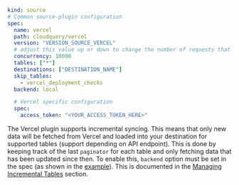 ```yaml copy
kind: source
# Common source-plugin configuration
spec:
  name: vercel
  path: cloudquery/vercel
  version: "VERSION_SOURCE_VERCEL"
  # adjust this value up or down to change the number of requests that are made in parallel
  concurrency: 10000
  tables: ["*"]
  destinations: ["DESTINATION_NAME"]
  skip_tables:
    - vercel_deployment_checks
  backend: local

  # Vercel specific configuration
  spec:
    access_token: "<YOUR_ACCESS_TOKEN_HERE>"
```

The Vercel plugin supports incremental syncing. This means that only new data will be fetched from Vercel and loaded into your destination for supported tables (support depending on API endpoint). This is done by keeping track of the last `paginator` for each table and only fetching data that has been updated since then.
To enable this, `backend` option must be set in the spec (as shown in the [example](/docs/plugins/sources/vercel/configuration#example)). This is documented in the [Managing Incremental Tables](/docs/advanced-topics/managing-incremental-tables) section.
